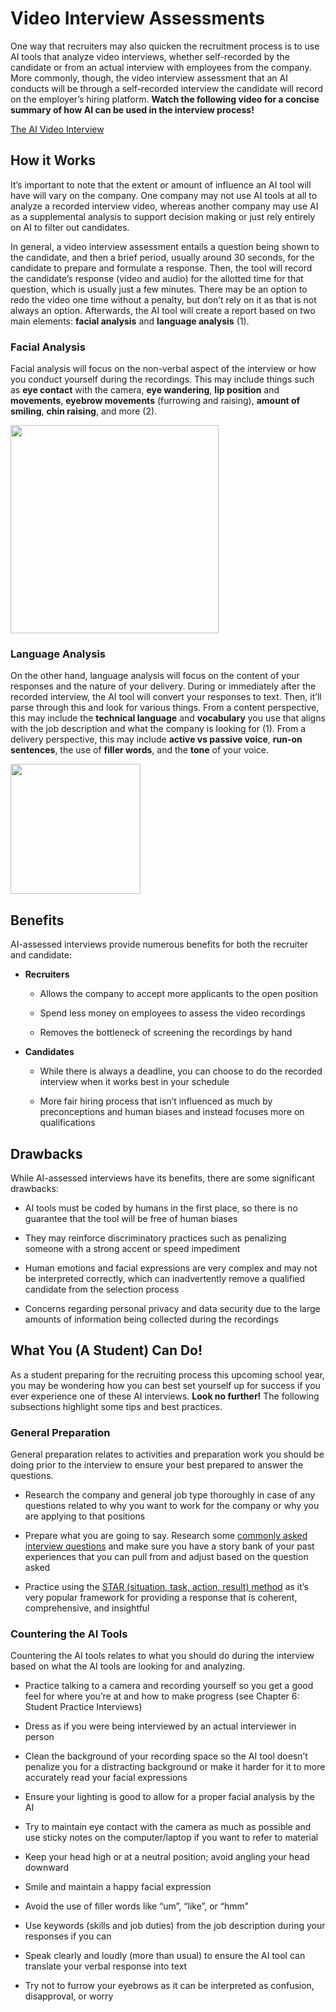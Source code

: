 # Video Interview Assessments

One way that recruiters may also quicken the recruitment process is to use AI tools that analyze video interviews, whether self-recorded by the candidate or from an actual interview with employees from the company. More commonly, though, the video interview assessment that an AI conducts will be through a self-recorded interview the candidate will record on the employer's hiring platform. **Watch the following video for a concise summary of how AI can be used in the interview process!**

[The AI Video Interview](https://www.youtube.com/watch?v=cJkHft032OE)

## How it Works

It's important to note that the extent or amount of influence an AI tool will have will vary on the company. One company may not use AI tools at all to analyze a recorded interview video, whereas another company may use AI as a supplemental analysis to support decision making or just rely entirely on AI to filter out candidates.

In general, a video interview assessment entails a question being shown to the candidate, and then a brief period, usually around 30 seconds, for the candidate to prepare and formulate a response. Then, the tool will record the candidate's response (video and audio) for the allotted time for that question, which is usually just a few minutes. There may be an option to redo the video one time without a penalty, but don't rely on it as that is not always an option. Afterwards, the AI tool will create a report based on two main elements: **facial analysis** and **language analysis** (1). 

### Facial Analysis

Facial analysis will focus on the non-verbal aspect of the interview or how you conduct yourself during the recordings. This may include things such as **eye contact** with the camera, **eye wandering**, **lip position** and **movements**, **eyebrow movements** (furrowing and raising), **amount of smiling**, **chin raising**, and more (2).

![](Facial_Analysis.png){width="333"}

### Language Analysis

On the other hand, language analysis will focus on the content of your responses and the nature of your delivery. During or immediately after the recorded interview, the AI tool will convert your responses to text. Then, it'll parse through this and look for various things. From a content perspective, this may include the **technical language** and **vocabulary** you use that aligns with the job description and what the company is looking for (1). From a delivery perspective, this may include **active vs passive voice**, **run-on sentences**, the use of **filler words**, and the **tone** of your voice.

![](Language_Analysis.png){width="208"}

## Benefits

AI-assessed interviews provide numerous benefits for both the recruiter and candidate:

-   **Recruiters**

    -   Allows the company to accept more applicants to the open position 

    -   Spend less money on employees to assess the video recordings

    -   Removes the bottleneck of screening the recordings by hand

-   **Candidates**

    -   While there is always a deadline, you can choose to do the recorded interview when it works best in your schedule

    -   More fair hiring process that isn't influenced as much by preconceptions and human biases and instead focuses more on qualifications

## Drawbacks

While AI-assessed interviews have its benefits, there are some significant drawbacks:

-   AI tools must be coded by humans in the first place, so there is no guarantee that the tool will be free of human biases

-   They may reinforce discriminatory practices such as penalizing someone with a strong accent or speed impediment

-   Human emotions and facial expressions are very complex and may not be interpreted correctly, which can inadvertently remove a qualified candidate from the selection process

-   Concerns regarding personal privacy and data security due to the large amounts of information being collected during the recordings

## What You (A Student) Can Do!

As a student preparing for the recruiting process this upcoming school year, you may be wondering how you can best set yourself up for success if you ever experience one of these AI interviews. **Look no further!** The following subsections highlight some tips and best practices.

### General Preparation

General preparation relates to activities and preparation work you should be doing prior to the interview to ensure your best prepared to answer the questions.

-   Research the company and general job type thoroughly in case of any questions related to why you want to work for the company or why you are applying to that positions

-   Prepare what you are going to say. Research some [commonly asked interview questions](https://www.themuse.com/advice/interview-questions-and-answers) and make sure you have a story bank of your past experiences that you can pull from and adjust based on the question asked

-   Practice using the [STAR (situation, task, action, result) method](https://www.themuse.com/advice/star-interview-method) as it's very popular framework for providing a response that is coherent, comprehensive, and insightful

### Countering the AI Tools

Countering the AI tools relates to what you should do during the interview based on what the AI tools are looking for and analyzing.

-   Practice talking to a camera and recording yourself so you get a good feel for where you're at and how to make progress (see Chapter 6: Student Practice Interviews)

-   Dress as if you were being interviewed by an actual interviewer in person

-   Clean the background of your recording space so the AI tool doesn't penalize you for a distracting background or make it harder for it to more accurately read your facial expressions

-   Ensure your lighting is good to allow for a proper facial analysis by the AI

-   Try to maintain eye contact with the camera as much as possible and use sticky notes on the computer/laptop if you want to refer to material

-   Keep your head high or at a neutral position; avoid angling your head downward

-   Smile and maintain a happy facial expression

-   Avoid the use of filler words like "um", "like", or "hmm"

-   Use keywords (skills and job duties) from the job description during your responses if you can

-   Speak clearly and loudly (more than usual) to ensure the AI tool can translate your verbal response into text

-   Try not to furrow your eyebrows as it can be interpreted as confusion, disapproval, or worry
